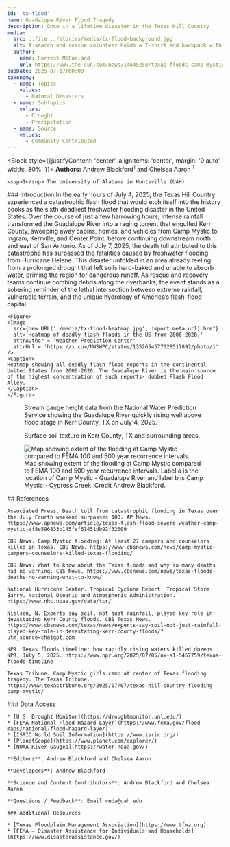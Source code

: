 ```yaml
---
id: 'tx-flood'
name: Guadalupe River Flood Tragedy
description: Once in a lifetime disaster in the Texas Hill Country 
media:
  src: ::file ../stories/media/tx-flood-background.jpg
  alt: A search and rescue volunteer holds a T-shirt and backpack with the words Camp Mystic on them.
  author: 
    name: Forrest McFarland
    url: https://www.the-sun.com/news/14645258/texas-floods-camp-mystic-pictures-victims-missing/
pubDate: 2025-07-17T00:00
taxonomy:
  - name: Topics
    values:
      - Natural Disasters
  - name: Subtopics
    values:
      - Drought
      - Precipitation
  - name: Source
    values:
      - Community Contributed
---
```


<Block style={{justifyContent: 'center', alignItems: 'center', margin: '0 auto', width: '80%' }}>
  <Prose>
    **Authors:** Andrew Blackford<sup>1</sup> and Chelsea Aaron <sup>1</sup>
   
    <sup>1</sup> The University of Alabama in Huntsville (UAH)

  </Prose>
</Block>

<Block>
    <Prose>
    ### Introduction 
    In the early hours of July 4, 2025, the Texas Hill Country experienced a catastrophic flash flood that would etch itself into the history books as the sixth deadliest freshwater flooding disaster in the United States. Over the course of just a few harrowing hours, intense rainfall transformed the Guadalupe River into a raging torrent that engulfed Kerr County, sweeping away cabins, homes, and vehicles from Camp Mystic to Ingram, Kerrville, and Center Point, before continuing downstream north and east of San Antonio. As of July 7, 2025, the death toll attributed to this catastrophe has surpassed the fatalities caused by freshwater flooding from Hurricane Helene. This disaster unfolded in an area already reeling from a prolonged drought that left soils hard-baked and unable to absorb water, priming the region for dangerous runoff. As rescue and recovery teams continue combing debris along the riverbanks, the event stands as a sobering reminder of the lethal intersection between extreme rainfall, vulnerable terrain, and the unique hydrology of America’s flash-flood capital.
    </Prose>

    <Figure>
    <Image
      src={new URL('./media/tx-flood-heatmap.jpg', import.meta.url).href}
      alt='Heatmap of deadly flash floods in the US from 2006-2020.'
      attrAuthor = 'Weather Prediction Center'
      attrUrl = 'https://x.com/NWSWPC/status/1352654577028517892/photo/1'
    />
    <Caption>
    Heatmap showing all deadly flash flood reports in the continental United States from 2006-2020. The Guadalupe River is the main source of the highest concentration of such reports- dubbed Flash Flood Alley.
    </Caption>
    </Figure>
</Block>

<Block type='wide'>
  <Figure>
    <Chart
      dataPath={new URL('./tx-flood-gauge-data.csv', import.meta.url).href}
      dateFormat="%m/%d/%Y %H:%M"
      idKey='source'
      xKey='datetime'
      yKey='stream_height'
      yAxisLabel='Stage (ft)'
    />
    <Caption>
    Stream gauge height data from the National Water Prediction Service showing the Guadalupe River quickly rising well above flood stage in Kerr County, TX on July 4, 2025.
    </Caption>
  </Figure>
</Block>

<Block>
<Figure>
  <Map
    center={[-99.22, 30.03]}
    zoom={9}
    datasetId='soil-texture'
    layerId='soil-texture-0cm'
    dateTime='2017-12-31'
  />
  <Caption
    attrAuthor='NASA'
    attrUrl='https://nasa.gov/'
  >
    Surface soil texture in Kerr County, TX and surrounding areas. 
  </Caption>
</Figure>
</Block>

<Block>
<Figure>
    <Image
      src={new URL('./media/tx-flood-camp-mystic-map.jpg', import.meta.url).href}
      alt='Map showing extent of the flooding at Camp Mystic compared to FEMA 100 and 500 year recurrence intervals.'
      attrAuthor = 'Andrew Blackford'
    />
    <Caption>
    Map showing extent of the flooding at Camp Mystic compared to FEMA 100 and 500 year recurrence intervals. Label a is the location of Camp Mystic - Guadalupe River and label b is Camp Mystic - Cypress Creek. Credit Andrew Blackford.
    </Caption>
  </Figure>
</Block>

<Block>
  <Prose>
    ## References
    
    Associated Press. Death toll from catastrophic flooding in Texas over the July Fourth weekend surpasses 100. AP News. https://www.apnews.com/article/texas-flash-flood-severe-weather-camp-mystic-ef8e596833b145fef61451db92f32609
    
    CBS News. Camp Mystic flooding: At least 27 campers and counselors killed in Texas. CBS News. https://www.cbsnews.com/news/camp-mystic-campers-counselors-killed-texas-flooding/
    
    CBS News. What to know about the Texas floods and why so many deaths had no warning. CBS News. https://www.cbsnews.com/news/texas-floods-deaths-no-warning-what-to-know/
    
    National Hurricane Center. Tropical Cyclone Report: Tropical Storm Barry. National Oceanic and Atmospheric Administration. https://www.nhc.noaa.gov/data/tcr/
    
    Nielsen, N. Experts say soil, not just rainfall, played key role in devastating Kerr County floods. CBS Texas News. https://www.cbsnews.com/texas/news/experts-say-soil-not-just-rainfall-played-key-role-in-devastating-kerr-county-floods/?utm_source=chatgpt.com
    
    NPR. Texas floods timeline: how rapidly rising waters killed dozens. NPR, July 5, 2025. https://www.npr.org/2025/07/05/nx-s1-5457759/texas-floods-timeline
    
    Texas Tribune. Camp Mystic girls camp at center of Texas flooding tragedy. The Texas Tribune. https://www.texastribune.org/2025/07/07/texas-hill-country-flooding-camp-mystic/
  </Prose>
</Block>

<Block>
  <Prose>
    ### Data Access

    * [U.S. Drought Monitor](https://droughtmonitor.unl.edu/)
    * [FEMA National Flood Hazard Layer](https://www.fema.gov/flood-maps/national-flood-hazard-layer)
    * [ISRIC World Soil Information](https://www.isric.org/)
    * [PlanetScope](https://www.planet.com/explorer/)
    * [NOAA River Gauges](https://water.noaa.gov/)

  </Prose>
</Block>

<Block>
  <Prose>

    **Editors**: Andrew Blackford and Chelsea Aaron

    **Developers**: Andrew Blackford

    **Science and Content Contributors**: Andrew Blackford and Chelsea Aaron

    **Questions / Feedback**: Email veda@uah.edu 

    ### Additional Resources

    * [Texas Floodplain Management Association](https://www.tfma.org)
    * [FEMA – Disaster Assistance for Individuals and Households](https://www.disasterassistance.gov/)

  </Prose>
</Block>